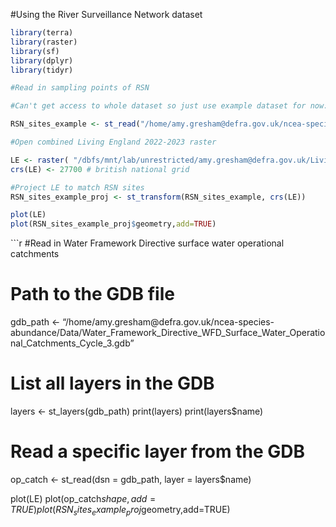 #Using the River Surveillance Network dataset

```r
library(terra)
library(raster)
library(sf)
library(dplyr)
library(tidyr)
```


```r
#Read in sampling points of RSN

#Can't get access to whole dataset so just use example dataset for now:

RSN_sites_example <- st_read("/home/amy.gresham@defra.gov.uk/ncea-species-abundance/Data/RSN_2024_latlon_coords_XYTableToPoint_ExportFeatures.shp")

#Open combined Living England 2022-2023 raster

LE <- raster( "/dbfs/mnt/lab/unrestricted/amy.gresham@defra.gov.uk/Living_England_2022_2023_whole_raster.tif")
crs(LE) <- 27700 # british national grid

#Project LE to match RSN sites
RSN_sites_example_proj <- st_transform(RSN_sites_example, crs(LE))

plot(LE)
plot(RSN_sites_example_proj$geometry,add=TRUE)
```

```r
#Read in Water Framework Directive surface water operational catchments

# Path to the GDB file
gdb_path <- "/home/amy.gresham@defra.gov.uk/ncea-species-abundance/Data/Water_Framework_Directive_WFD_Surface_Water_Operational_Catchments_Cycle_3.gdb"

# List all layers in the GDB
layers <- st_layers(gdb_path)
print(layers)
print(layers$name)

# Read a specific layer from the GDB
op_catch <- st_read(dsn = gdb_path, layer = layers$name)

plot(LE)
plot(op_catch$shape,add=TRUE)
plot(RSN_sites_example_proj$geometry,add=TRUE)